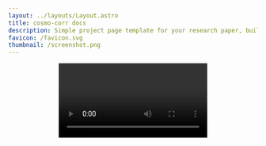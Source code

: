 ```yaml
---
layout: ../layouts/Layout.astro
title: cosmo-corr docs
description: Simple project page template for your research paper, built with Astro and Tailwind CSS
favicon: /favicon.svg
thumbnail: /screenshot.png
---
```







<Header
  title={frontmatter.title}
  authors={[
    {
      name: "Edward Berman",
      url: "https://ebrmn.space/",
      institution: "Northeastern University",
    },
    {
      name: "et al.",
      institution: "Institution Two",
    },
  ]}
  conference="In prep."
  notes={[
    {
      symbol: "*",
      text: "author note one",
    },
    {
      symbol: "†",
      text: "author note two",
    },
  ]}
  links={[
    {
      name: "Paper",
      url: "",
      icon: "fa-solid:file-pdf",
    },
    {
      name: "Code",
      url: "https://github.com/EdwardBerman/cosmo-corr",
      icon: "mdi:github",
    },
    {
      name: "arXiv",
      url: "",
      icon: "academicons:arxiv",
    },
  ]}
  />

<Video source={outside} />

## Abstract

Properly estimating correlations between objects at different spatial scales necessitates <LaTeX inline formula="\mathcal{O}(n^2)" /> distance calculations. For this reason, most widely adopted packages for estimating correlations use clustering algorithms to approximate local trends. Methods for quantifying the error introduced by clustering have been understudied. In response, we present an algorithm for estimating correlations that is probabilistic in the way that it clusters objects, enabling us to quantify the uncertainty caused by clustering simply through model inference. We also observe that these soft clustering assignments enable correlation estimators that are theoretically differentiable with respect to their input catalogs. Thus, we follow by building up a theoretical framework for differentiable correlation functions and describe their utility in comparison to existing surrogate models. Notably, we find that the repeated use of the normalization and distance function calls makes gradient calculations slow and sparsity patterns in Jacobians that propagate through the chain rule makes the precision unstable, pointing towards either approximate or surrogate methods as a necessary solution to exact gradients from correlation functions. To that end, we close with a discussion of surrogate models as proxies for correlation functions. We provide an example that demonstrates the efficacy of surrogate models to enable gradient based optimization of astrophysical model parameters, successfully minimizing a correlation function output. Our numerical experiments cover science cases across cosmology, from point spread function (PSF) modeling efforts to gravitational simulations to intrinsic alignments (IA). We release the code used in this study at [https://github.com/EdwardBerman/cosmo-corr](https://github.com/EdwardBerman/cosmo-corr) and [https://github.com/EdwardBerman/jax-cosmo-corr](https://github.com/EdwardBerman/jax-cosmo-corr).

## Another section, with a figure

Use the figure component to display images, videos, equations, or any other element, with an optional caption.

<Figure
    caption="Diagram of the transformer deep learning architecture."
  >
    <Image src={transformer} alt="alt text" />
</Figure>

## Two columns

Use the two columns component to display two columns of content. In this example, the first column contains a figure with a YouTube video and the second column contains a figure with a custom [React](https://react.dev/) component. By default, they display side by side, but if the screen is narrow enough (for example, on mobile), they're arranged vertically.

<TwoColumns>
  <Figure slot="left" caption="Take a look at this YouTube video.">
    <YouTubeVideo videoId="wjZofJX0v4M" />
  </Figure>
  <Figure slot="right" caption="Now look at this Gaussian Splat, rendered with a React component.">
    <Splat client:idle />
  </Figure>
</TwoColumns>

## LaTeX

You can also add LaTeX formulas, rendered during the build process using [KaTeX](https://katex.org/) so they're quick to load for visitors of your project page. You can write them inline, like this: <LaTeX inline formula="a^2 + b^2 = c^2" />. Or, you can write them as a block:

<LaTeX formula="\int_a^b f(x) dx" />

## BibTeX citation

```
@misc{roman2024academic,
  author = "{Roman Hauksson}",
  title = "Academic Project Page Template",
  year = "2024",
  howpublished = "\url{https://research-template.roman.technology}",
}
```
